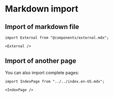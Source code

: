 
# Markdown import

## Import of markdown file

```mdx
import External from "@components/external.mdx";

<External />
```

<External />

## Import of another page

You can also import complete pages:

```mdx filename="not-index.md"
import IndexPage from "../../index.en-US.mdx";

<IndexPage />
```

<IndexPage />
